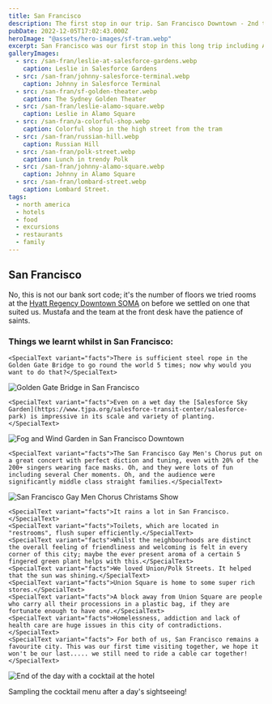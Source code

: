 ```yaml
---
title: San Francisco
description: The first stop in our trip. San Francisco Downtown - 2nd to 5th December 2022.
pubDate: 2022-12-05T17:02:43.000Z
heroImage: "@assets/hero-images/sf-tram.webp"
excerpt: San Francisco was our first stop in this long trip including America, New Zealand as main destination, and Singapore. We departured from London Heathrow with Virgin Atlantic in a pleasant and comfortable flight full of smiles from the flight attendants and booze.
galleryImages:
  - src: /san-fran/leslie-at-salesforce-gardens.webp
    caption: Leslie in Salesforce Gardens
  - src: /san-fran/johnny-salesforce-terminal.webp
    caption: Johnny in Salesforce Terminal
  - src: /san-fran/sf-golden-theater.webp
    caption: The Sydney Golden Theater
  - src: /san-fran/leslie-alamo-square.webp
    caption: Leslie in Alamo Square
  - src: /san-fran/a-colorful-shop.webp
    caption: Colorful shop in the high street from the tram
  - src: /san-fran/russian-hill.webp
    caption: Russian Hill
  - src: /san-fran/polk-street.webp
    caption: Lunch in trendy Polk
  - src: /san-fran/johnny-alamo-square.webp
    caption: Johnny in Alamo Square
  - src: /san-fran/lombard-street.webp
    caption: Lombard Street.
tags:
  - north america
  - hotels
  - food
  - excursions
  - restaurants
  - family
---
```



## San Francisco

No, this is not our bank sort code; it's the number of floors we tried rooms at the [Hyatt Regency Downtown SOMA](https://www.hyatt.com/hyatt-regency/en-US/sford-hyatt-regency-san-francisco-downtown-soma) on before we settled on one that suited us. Mustafa and the team at the front desk have the patience of saints.

### Things we learnt whilst in San Francisco:



    <SpecialText variant="facts">There is sufficient steel rope in the Golden Gate Bridge to go round the world 5 times; now why would you want to do that?</SpecialText>

![Golden Gate Bridge in San Francisco](/san-fran/golden-gate-bridge.webp)

    <SpecialText variant="facts">Even on a wet day the [Salesforce Sky Garden](https://www.tjpa.org/salesforce-transit-center/salesforce-park) is impressive in its scale and variety of planting.</SpecialText>

![Fog and Wind Garden in San Francisco Downtown](/san-fran/fog-and-wind-garden.webp 'Fog and Wind Garden in San Francisco Downtown')

    <SpecialText variant="facts">The San Francisco Gay Men's Chorus put on a great concert with perfect diction and tuning, even with 20% of the 200+ singers wearing face masks. Oh, and they were lots of fun including several Cher moments. Oh, and the audience were significantly middle class straight families.</SpecialText>

![San Francisco Gay Men Chorus Christams Show](/san-fran/sf-gay-men-chorus.webp 'San Francisco Gay Men Chorus Christams Show')

    <SpecialText variant="facts">It rains a lot in San Francisco.</SpecialText>
    <SpecialText variant="facts">Toilets, which are located in "restrooms", flush super efficiently.</SpecialText>
    <SpecialText variant="facts">Whilst the neighbourhoods are distinct the overall feeling of friendliness and welcoming is felt in every corner of this city; maybe the ever present aroma of a certain 5 fingered green plant helps with this.</SpecialText>
    <SpecialText variant="facts">We loved Union/Polk Streets. It helped that the sun was shining.</SpecialText>
    <SpecialText variant="facts">Union Square is home to some super rich stores.</SpecialText>
    <SpecialText variant="facts">A block away from Union Square are people who carry all their processions in a plastic bag, if they are fortunate enough to have one.</SpecialText>
    <SpecialText variant="facts">Homelessness, addiction and lack of health care are huge issues in this city of contradictions.</SpecialText>
    <SpecialText variant="facts"> For both of us, San Francisco remains a favourite city. This was our first time visiting together, we hope it won't be our last..... we still need to ride a cable car together!</SpecialText>

![End of the day with a cocktail at the hotel](/san-fran/johnny-leslie-cocktail.webp 'End of the day with a cocktail at the hotel')

<SpecialText variant="caption">Sampling the cocktail menu after a day's sightseeing!</SpecialText>


